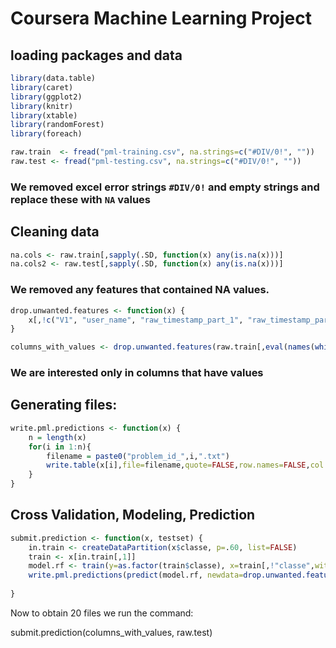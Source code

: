 # Coursera Machine Learning Project

## loading packages and data

```r
library(data.table)
library(caret)
library(ggplot2)
library(knitr)
library(xtable)
library(randomForest)
library(foreach)

raw.train  <- fread("pml-training.csv", na.strings=c("#DIV/0!", ""))
raw.test <- fread("pml-testing.csv", na.strings=c("#DIV/0!", ""))
```

### We removed excel error strings `#DIV/0!` and empty strings and replace these with `NA` values

## Cleaning data

```r
na.cols <- raw.train[,sapply(.SD, function(x) any(is.na(x)))]
na.cols2 <- raw.test[,sapply(.SD, function(x) any(is.na(x)))]
```

### We removed any features that contained NA values.

```r
drop.unwanted.features <- function(x) {
    x[,!c("V1", "user_name", "raw_timestamp_part_1", "raw_timestamp_part_2", "cvtd_timestamp", "new_window", "num_window"),with=F]
}

columns_with_values <- drop.unwanted.features(raw.train[,eval(names(which(na.cols == F))),with=F])
```

### We are interested only in columns that have values

## Generating files:

```r
write.pml.predictions <- function(x) {
    n = length(x)
    for(i in 1:n){
        filename = paste0("problem_id_",i,".txt")
        write.table(x[i],file=filename,quote=FALSE,row.names=FALSE,col.names=FALSE)
    }
}
```

## Cross Validation, Modeling, Prediction

```r
submit.prediction <- function(x, testset) {
    in.train <- createDataPartition(x$classe, p=.60, list=FALSE)
    train <- x[in.train[,1]]
    model.rf <- train(y=as.factor(train$classe), x=train[,!"classe",with=F], tuneGrid=data.frame(mtry=3), trControl=trainControl(method="none"))  
    write.pml.predictions(predict(model.rf, newdata=drop.unwanted.features(testset[,eval(names(which(na.cols2 == F))[-60]),with=F])))
    
}
```

Now to obtain 20 files we run the command:

submit.prediction(columns_with_values, raw.test)
